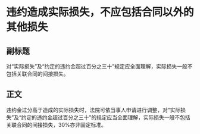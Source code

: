 # 违约造成实际损失，不应包括合同以外的其他损失
## 副标题
对“实际损失”及“约定的违约金超过百分之三十”规定应全面理解，实际损失一般不包括关联合同的间接损失。
## 正文
违约金过分高于造成的实际损失时，法院可依当事人申请进行调整，对“实际损失”及“约定的违约金超过百分之三十”的规定应当全面理解，实际损失一般不包括关联合同的间接损失，30%亦非固定标准。